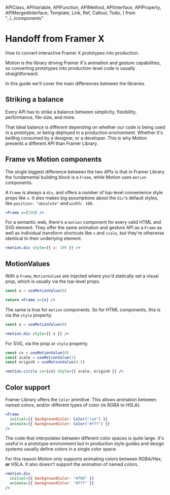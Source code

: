 <!-- 👋 Editing this file? Need help? → https://github.com/framer/api-docs/blob/master/CONTRIBUTING.md -->

  APIClass,
  APIVariable,
  APIFunction,
  APIMethod,
  APIInterface,
  APIProperty,
  APIMergedInterface,
  Template,
  Link,
  Ref,
  Callout,
  Todo,
} from "../../components"


# Handoff from Framer X

<span className="lead">
  How to convert interactive Framer X prototypes into
  production.
</span>

Motion is the library driving Framer X's animation and gesture capabilities, so converting prototypes into production-level code is usually straightforward.

In this guide we'll cover the main differences between the libraries.

## Striking a balance

Every API has to strike a balance between simplicity, flexibility, performance, file-size, and more.

That ideal balance is different depending on whether our code is being used in a prototype, or being deployed in a production environment. Whether it's bei9ng consumed by a designer, or a developer. This is why Motion presents a different API than Framer Library.

## Frame vs Motion components

The single biggest difference between the two APIs is that in Framer Library the fundamental building block is a `Frame`, while Motion uses `motion` components.

A `Frame` is always a `div`, and offers a number of top-level convenience style props like `x`. It also makes big assumptions about the `div`'s default styles, like `position: "absolute"` and `width: 100`.

```jsx
<Frame x={100} />
```

For a semantic web, there's a `motion` component for every valid HTML and SVG element. They offer the same animation and gesture API as a `Frame` as well as individual transform shortcuts like `x` and `scale`, but they're otherwise identical to their underlying element.

```jsx
<motion.div style={{ x: 100 }} />
```

## MotionValues

With a `Frame`, `MotionValue`s are injected where you'd statically set a visual prop, which is usually via the top-level props.

```jsx
const x = useMotionValue(0)

return <Frame x={x} />
```

The same is true for `motion` components. So for HTML components, this is via the `style` property.

```jsx
const x = useMotionValue(0)

<motion.div style={{ x }} />
```

For SVG, via the prop or `style` property.

```jsx
const cx = useMotionValue(0)
const scale = useMotionValue(1)
const originX = useMotionValue(0.5)

<motion.circle cx={cx} style={{ scale, originX }} />
```

## Color support

Framer Library offers the `Color` primitive. This allows animation between named colors, and/or different types of color (ie RGBA to HSLA).

```jsx
<Frame
  initial={{ backgroundColor: Color("red") }}
  animate={{ backgroundColor: Color("#fff") }}
/>
```

The code that interpolates between different color spaces is quite large. It's useful in a prototype environment but in production style guides and design systems usually define colors in a single color space.

For this reason Motion only supports animating colors between RGBA/Hex, **or** HSLA. It also doesn't support the animation of named colors.

```jsx
<motion.div
  initial={{ backgroundColor: "#f00" }}
  animate={{ backgroundColor: "#fff" }}
/>
```
